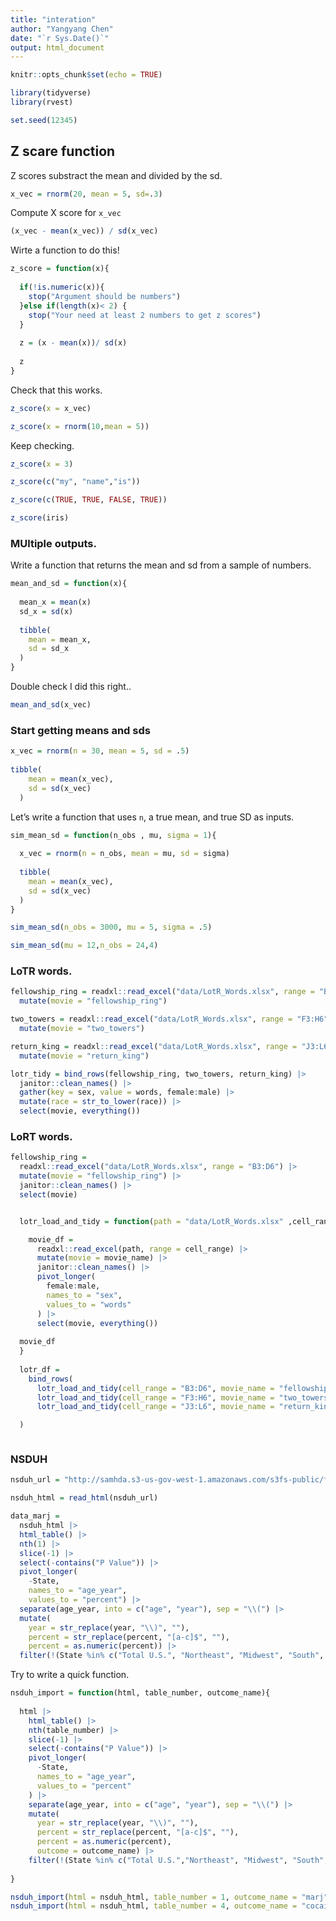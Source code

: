 ```yaml
---
title: "interation"
author: "Yangyang Chen"
date: "`r Sys.Date()`"
output: html_document
---
```


```r
knitr::opts_chunk$set(echo = TRUE)
```

```r
library(tidyverse)
library(rvest)
```

```r
set.seed(12345)
```

## Z scare function

Z scores substract the mean and divided by the sd.

```r
x_vec = rnorm(20, mean = 5, sd=.3)


```

Compute X score for `x_vec`

```r
(x_vec - mean(x_vec)) / sd(x_vec)
```

Wirte a function to do this!

```r
z_score = function(x){
  
  if(!is.numeric(x)){
    stop("Argument should be numbers")
  }else if(length(x)< 2) {
    stop("Your need at least 2 numbers to get z scores")
  }
  
  z = (x - mean(x))/ sd(x)
  
  z
}
```

Check that this works.

```r
z_score(x = x_vec)

z_score(x = rnorm(10,mean = 5))
```

Keep checking.

```r
z_score(x = 3)

z_score(c("my", "name","is"))

z_score(c(TRUE, TRUE, FALSE, TRUE))

z_score(iris)
```


### MUltiple outputs.

Write a function that returns the mean and sd from a sample of numbers.

```r
mean_and_sd = function(x){
  
  mean_x = mean(x)
  sd_x = sd(x)
  
  tibble(
    mean = mean_x,
    sd = sd_x
  )
}
```

Double check I did this right..

```r
mean_and_sd(x_vec)
```

### Start getting means and sds
```r


x_vec = rnorm(n = 30, mean = 5, sd = .5)
  
tibble(
    mean = mean(x_vec),
    sd = sd(x_vec)
  )

```

Let's write a function that uses `n`, a true mean, and true SD as inputs.

```r
sim_mean_sd = function(n_obs , mu, sigma = 1){
  
  x_vec = rnorm(n = n_obs, mean = mu, sd = sigma)
  
  tibble(
    mean = mean(x_vec),
    sd = sd(x_vec)
  )
}

sim_mean_sd(n_obs = 3000, mu = 5, sigma = .5)

sim_mean_sd(mu = 12,n_obs = 24,4)
```

### LoTR words.
```r
fellowship_ring = readxl::read_excel("data/LotR_Words.xlsx", range = "B3:D6") |>
  mutate(movie = "fellowship_ring")

two_towers = readxl::read_excel("data/LotR_Words.xlsx", range = "F3:H6") |>
  mutate(movie = "two_towers")

return_king = readxl::read_excel("data/LotR_Words.xlsx", range = "J3:L6") |>
  mutate(movie = "return_king")

lotr_tidy = bind_rows(fellowship_ring, two_towers, return_king) |>
  janitor::clean_names() |>
  gather(key = sex, value = words, female:male) |>
  mutate(race = str_to_lower(race)) |> 
  select(movie, everything())
```

### LoRT words.

```r
fellowship_ring = 
  readxl::read_excel("data/LotR_Words.xlsx", range = "B3:D6") |> 
  mutate(movie = "fellowship_ring") |> 
  janitor::clean_names() |> 
  select(movie)


  lotr_load_and_tidy = function(path = "data/LotR_Words.xlsx" ,cell_range, movie_name){

    movie_df = 
      readxl::read_excel(path, range = cell_range) |> 
      mutate(movie = movie_name) |> 
      janitor::clean_names() |> 
      pivot_longer(
        female:male,
        names_to = "sex",
        values_to = "words"
      ) |> 
      select(movie, everything())
  
  movie_df
  }
  
  lotr_df = 
    bind_rows(
      lotr_load_and_tidy(cell_range = "B3:D6", movie_name = "fellowship_ring"),
      lotr_load_and_tidy(cell_range = "F3:H6", movie_name = "two_towers"),
      lotr_load_and_tidy(cell_range = "J3:L6", movie_name = "return_king")

  )



```

### NSDUH

```r
nsduh_url = "http://samhda.s3-us-gov-west-1.amazonaws.com/s3fs-public/field-uploads/2k15StateFiles/NSDUHsaeShortTermCHG2015.htm"

nsduh_html = read_html(nsduh_url)

data_marj = 
  nsduh_html |> 
  html_table() |> 
  nth(1) |>
  slice(-1) |> 
  select(-contains("P Value")) |>
  pivot_longer(
    -State,
    names_to = "age_year", 
    values_to = "percent") |>
  separate(age_year, into = c("age", "year"), sep = "\\(") |>
  mutate(
    year = str_replace(year, "\\)", ""),
    percent = str_replace(percent, "[a-c]$", ""),
    percent = as.numeric(percent)) |>
  filter(!(State %in% c("Total U.S.", "Northeast", "Midwest", "South", "West")))
```

Try to write a quick function.

```r
nsduh_import = function(html, table_number, outcome_name){
  
  html |> 
    html_table() |> 
    nth(table_number) |> 
    slice(-1) |> 
    select(-contains("P Value")) |> 
    pivot_longer(
      -State,
      names_to = "age_year",
      values_to = "percent"
    ) |> 
    separate(age_year, into = c("age", "year"), sep = "\\(") |> 
    mutate(
      year = str_replace(year, "\\)", ""),
      percent = str_replace(percent, "[a-c]$", ""),
      percent = as.numeric(percent),
      outcome = outcome_name) |> 
    filter(!(State %in% c("Total U.S.","Northeast", "Midwest", "South", "West" )))
  
}

nsduh_import(html = nsduh_html, table_number = 1, outcome_name = "marj")
nsduh_import(html = nsduh_html, table_number = 4, outcome_name = "cocaine")
```































